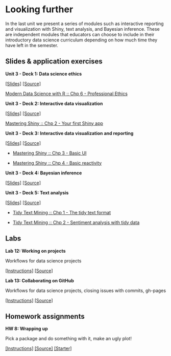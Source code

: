 # Looking further {#looking-forward}

In the last unit we present a series of modules such as interactive reporting and visualization with Shiny, text analysis, and Bayesian inference.
These are independent modules that educators can choose to include in their introductory data science curriculum depending on how much time they have left in the semester.

## Slides & application exercises

::: {.slide-deck}
**Unit 3 - Deck 1: Data science ethics**

[[Slides]](https://rstudio-education.github.io/datascience-box/course-materials/slides/u3_d01-ethics/u3_d01-ethics.html#1) [[Source]](https://github.com/rstudio-education/datascience-box/tree/master/course-materials/slides/u3_d01-ethics)

::: {.reading}
[Modern Data Science with R :: Chp 6 - Professional Ethics](https://mdsr-book.github.io/excerpts/mdsr-ethics.pdf)
:::
:::

::: {.slide-deck}
**Unit 3 - Deck 2: Interactive data visualization**

[[Slides]](https://rstudio-education.github.io/datascience-box/course-materials/slides/u3_d02-shiny-1/u3_d2-shiny-1.pdf) [[Source]](https://github.com/rstudio-education/datascience-box/tree/master/course-materials/slides/u3_d02-shiny-1)

::: {.reading}
[Mastering Shiny :: Chp 2 - Your first Shiny app](https://mastering-shiny.org/basic-app.html)
:::
:::

::: {.slide-deck}
**Unit 3 - Deck 3: Interactive data visualization and reporting**

[[Slides]](https://rstudio-education.github.io/datascience-box/course-materials/slides/u3_d03-shiny-2/u3_d3-shiny-2.pdf) [[Source]](https://github.com/rstudio-education/datascience-box/tree/master/course-materials/slides/u3_d03-shiny-2)

::: {.reading}
-   [Mastering Shiny :: Chp 3 - Basic UI](https://mastering-shiny.org/basic-ui.html)

-   [Mastering Shiny :: Chp 4 - Basic reactivity](https://mastering-shiny.org/basic-reactivity.html)
:::
:::

::: {.slide-deck}
**Unit 3 - Deck 4: Bayesian inference**

[[Slides]](https://rstudio-education.github.io/datascience-box/course-materials/slides/u3_d04-bayes-inf/u3_d04-bayes-inf.html#1) [[Source]](https://github.com/rstudio-education/datascience-box/tree/master/course-materials/slides/u3_d04-bayes-inf)
:::

::: {.slide-deck}
**Unit 3 - Deck 5: Text analysis**

[[Slides]](https://rstudio-education.github.io/datascience-box/course-materials/slides/u3_d05-text-analysis/u3_d05-text-analysis.html#1) [[Source]](https://github.com/rstudio-education/datascience-box/tree/master/course-materials/slides/u3_d05-text-analysis)

::: {.reading}
-   [Tidy Text Mining :: Chp 1 - The tidy text format](https://www.tidytextmining.com/tidytext.html)

-   [Tidy Text Mining :: Chp 2 - Sentiment analysis with tidy data](https://www.tidytextmining.com/sentiment.html)
:::
:::

## Labs

::: {.lab}
**Lab 12: Working on projects**

Workflows for data science projects

[[Instructions]](https://rstudio-education.github.io/datascience-box/course-materials/lab-instructions/lab-12/lab-12-work-on-projects.html) [[Source]](https://github.com/rstudio-education/datascience-box/tree/master/course-materials/lab-instructions/lab-12)
:::

::: {.lab}
**Lab 13: Collaborating on GitHub**

Workflows for data science projects, closing issues with commits, gh-pages

[[Instructions]](https://rstudio-education.github.io/datascience-box/course-materials/lab-instructions/lab-13/lab-13-collaborating-on-github.html) [[Source]](https://github.com/rstudio-education/datascience-box/tree/master/course-materials/lab-instructions/lab-13)
:::

## Homework assignments

::: {.homework}
**HW 8: Wrapping up**

Pick a package and do something with it, make an ugly plot!

[[Instructions]](https://rstudio-education.github.io/datascience-box/course-materials/hw-instructions/hw-08/hw-08-wrap-up.html) [[Source]](https://github.com/rstudio-education/datascience-box/tree/master/course-materials/hw-instructions/hw-08) [[Starter]](https://github.com/rstudio-education/datascience-box/tree/master/course-materials/starters/assignments/hw-08-wrap-up)
:::
